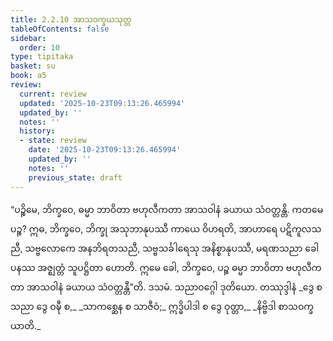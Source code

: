 ```yaml
---
title: 2.2.10 အာသဝက္ခယသုတ္တ
tableOfContents: false
sidebar:
  order: 10
type: tipitaka
basket: su
book: a5
review:
  current: review
  updated: '2025-10-23T09:13:26.465994'
  updated_by: ''
  notes: ''
  history:
  - state: review
    date: '2025-10-23T09:13:26.465994'
    updated_by: ''
    notes: ''
    previous_state: draft
---
```



<ReviewStatus review={frontmatter.review} showDetails={true} />

<HypothesisAnnotation frontmatter={frontmatter} />

<DynamicBreadcrumb />

<Division number="70" book="a5" e="ch" v="16" p="73">

<Paragraph number="423" book="a5">
“ပဉ္စိမေ, ဘိက္ခဝေ, ဓမ္မာ ဘာဝိတာ ဗဟုလီကတာ အာသဝါနံ ခယာယ သံဝတ္တန္တိ. ကတမေ ပဉ္စ? ဣဓ, ဘိက္ခဝေ, ဘိက္ခု အသုဘာနုပဿီ ကာယေ ဝိဟရတိ, အာဟာရေ ပဋိကူလသညီ, သဗ္ဗလောကေ အနဘိရတသညီ, သဗ္ဗသင်္ခါရေသု အနိစ္စာနုပဿီ, မရဏသညာ ခေါ ပနဿ အဇ္ဈတ္တံ သူပဋ္ဌိတာ ဟောတိ. ဣမေ ခေါ, ဘိက္ခဝေ, ပဉ္စ ဓမ္မာ ဘာဝိတာ ဗဟုလီကတာ အာသဝါနံ ခယာယ သံဝတ္တန္တီ”တိ.

</Paragraph>
</Division>

<Paragraph number="424" type="center" book="a5">
ဒသမံ.



</Paragraph>

<Paragraph number="425" type="center" book="a5">
သညာဝဂ္ဂေါ ဒုတိယော.



</Paragraph>

<Paragraph number="426" type="center" book="a5">
တဿုဒ္ဒါနံ


</Paragraph>

<Paragraph number="427" type="verses" book="a5">
_ဒွေ စ သညာ ဒွေ ဝဍ္ဎီ စ,_  
_သာကစ္ဆေန စ သာဇီဝံ;_  
ဣဒ္ဓိပါဒါ စ ဒွေ ဝုတ္တာ,_  
_နိဗ္ဗိဒါ စာသဝက္ခယာတိ._
</Paragraph>